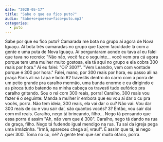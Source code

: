 ```yaml
---
date: "2020-05-17"
title: "Sabe o que eu fico puto?"
audio: "Sabe+o+que+eu+fico+puto.mp3"
categories:
  - puto
---
```


Sabe por que eu fico puto? Camarada me bota no grupo aí agora de Nova Iguaçu. Aí bota três camaradas no grupo que fazem faculdade lá com a gente e uma puta de Nova Iguaçu. Aí perguntaram aonde eu tava aí eu falei que tava no recreio: "Não não, você faz o seguinte... você vem pra cá agora porque tem uma mulher muito gostosa, ela tá aqui no grupo e ela cobra 300 reais por hora." Aí eu falei: "Oi? 300?". "Vem Leandro, vem com vontade porque é 300 por hora." Falei, mano, por 300 reais por hora, eu passo ali na praça Paris ali na Lapa e boto 82 travestis dentro do carro com a porra de um peito grande pra caralho mermão, uma bunda enorme e eu dirigindo e as piroca tudo batendo na minha cabeça os travesti tudo eufórico pra caralho gritando. Sou o rei com 300 reais, porra! Caralho, 300 reais vou fazer é o seguinte: Manda a mulher ir embora que eu vou ai dar o cu pra vocês, porra. Não tem ideia, 300 reais, ela vai dar o cu? Não vai. Vou dar 300 reais de cu e vou sair daí, são quantos vocês? 3? Então, vou sair dai com mil reais. Caralho, nego tá brincando, filho... Nego tá pensando que essa porra é assim "Ah, não vem que é 300". Caralho, nego tá dando na rua de graça, filho. Nego tá fudendo igual mendigo na rua. Tu sai da igreja pega uma irmãzinha. "Irmã, apareceu chega aí, vrau!". É assim que tá, aí nego quer 300. Toma no cu, né? A gente tem que ser muito otário, porra.